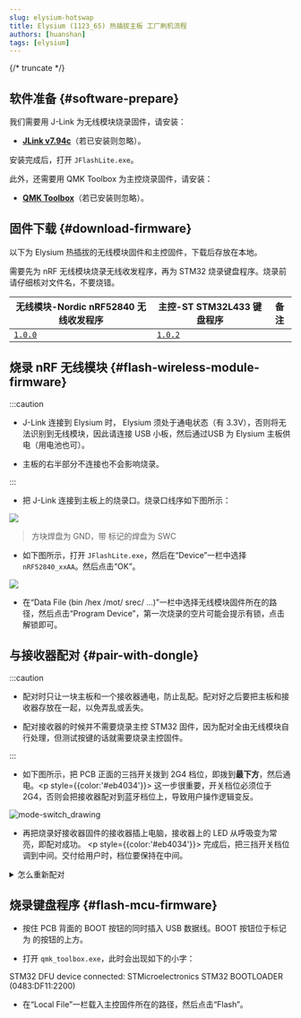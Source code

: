 ```yaml
---
slug: elysium-hotswap
title: Elysium (1123_65) 热插拔主板 工厂刷机流程
authors: [huanshan]
tags: [elysium]
---
```


{/* truncate */}

## 软件准备 {#software-prepare}

我们需要用 J-Link 为无线模块烧录固件，请安装：

* [**JLink v7.94c**](https://www.123pan.com/s/teb2jv-oMR2A.html)（若已安装则忽略）。

安装完成后，打开 `JFlashLite.exe`。

此外，还需要用 QMK Toolbox 为主控烧录固件，请安装：

* [**QMK Toolbox**](https://www.123pan.com/s/teb2jv-sMR2A.html)（若已安装则忽略）。

## 固件下载 {#download-firmware}

以下为 Elysium 热插拔的无线模块固件和主控固件，下载后存放在本地。

需要先为 nRF 无线模块烧录无线收发程序，再为 STM32 烧录键盘程序。烧录前请仔细核对文件名，不要烧错。

| <Icon icon="fa-brands fa-bluetooth" /> 无线模块-Nordic nRF52840 无线收发程序 | <Icon icon="fa-solid fa-microchip" /> 主控-ST STM32L433 键盘程序 | 备注 |
|---|---| --- |
| <Icon icon="fa-solid fa-circle-down" /> [`1.0.0`](https://cdn.shopify.com/s/files/1/0444/8259/2928/files/helix_nrf52840_elysium_1.0.0.hex?v=1727787348) | <Icon icon="fa-solid fa-circle-down" /> [`1.0.2`](https://cdn.shopify.com/s/files/1/0444/8259/2928/files/helix_elysium_hotswap_1.0.2.bin?v=1727775881) | <Icon icon="fa-solid fa-minus" /> |

## 烧录 nRF 无线模块 {#flash-wireless-module-firmware}

:::caution

* J-Link 连接到 Elysium 时， Elysium 须处于通电状态（有 3.3V），否则将无法识别到无线模块，因此请连接 USB 小板，然后通过USB 为 Elysium 主板供电（用电池也可）。

* 主板的右半部分不连接也不会影响烧录。

:::

* 把 J-Link 连接到主板上的烧录口。烧录口线序如下图所示：

![](./swd.svg)

> 方块焊盘为 GND，带 <Icon icon="fa-solid fa-copyright" /> 标记的焊盘为 SWC

* 如下图所示，打开 `JFlashLite.exe`，然后在“Device”一栏中选择 `nRF52840_xxAA`。然后点击“OK”。

![](./jfl-nrf52840.png)

* 在“Data File (bin /hex /mot/ srec/ ...)”一栏中选择无线模块固件所在的路径，然后点击“Program Device”，第一次烧录的空片可能会提示有锁，点击解锁即可。

## 与接收器配对 {#pair-with-dongle}

:::caution

* 配对时只让一块主板和一个接收器通电，防止乱配。配对好之后要把主板和接收器存放在一起，以免弄乱或丢失。

* 配对接收器的时候并不需要烧录主控 STM32 固件，因为配对全由无线模块自行处理，但测试按键的话就需要烧录主控固件。

:::

* 如下图所示，把 PCB 正面的三挡开关拨到 2G4 档位，即拨到**最下方**，然后通电。<p style={{color:'#eb4034'}}> <Icon icon="fa-solid fa-circle-exclamation" /> 这一步很重要，开关档位必须位于 2G4，否则会把接收器配对到蓝牙档位上，导致用户操作逻辑变反。</p>

![mode-switch_drawing](./switch_dn.png)

* 再把烧录好接收器固件的接收器插上电脑，接收器上的 LED 从呼吸变为常亮，即配对成功。 <p style={{color:'#eb4034'}}> <Icon icon="fa-solid fa-circle-exclamation" /> 完成后，把三挡开关档位调到中间。交付给用户时，档位要保持在中间。</p>

<details>
  <summary> <Icon icon="fa-solid fa-file-circle-question" /> 怎么重新配对</summary>

如果发生档位配错或者丢失接收器，则主板端和接收器端都需要擦除记忆，请按如下的操作清除两端的记忆:

主板端：连接 J-Link，打开 `JFlashLite.exe`，点击“ Erase Chip”将模块写为空片，然后按上方教程再烧录一次无线模块固件。

接收器端：快速按两下板子上的按钮，LED 变为快速闪烁，然后再快速按两下，LED 变为呼吸，则清除了记忆。

</details>

## 烧录键盘程序 {#flash-mcu-firmware}

* 按住 PCB 背面的 BOOT 按钮的同时插入 USB 数据线。BOOT 按钮位于标记为 <Icon icon="fa-solid fa-registered" /> 的按钮的上方。

* 打开 `qmk_toolbox.exe`，此时会出现如下的小字：

<p className="special-text"> STM32 DFU device connected: STMicroelectronics STM32  BOOTLOADER (0483:DF11:2200) </p>

* 在“Local File”一栏载入主控固件所在的路径，然后点击“Flash”。